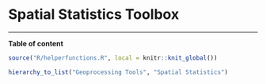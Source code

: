 # Spatial Statistics Toolbox

---

**Table of content**

```r
source("R/helperfunctions.R", local = knitr::knit_global())

hierarchy_to_list("Geoprocessing Tools", "Spatial Statistics")
```

